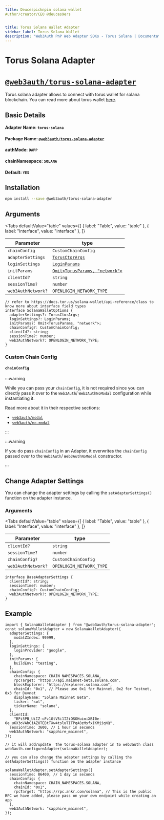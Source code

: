 ```yaml
---
Title: Deucespicknpin solana wallet
Author/creator/CEO @deuces9ers


title: Torus Solana Wallet Adapter
sidebar_label: Torus Solana Wallet
description: "Web3Auth PnP Web Adapter SDKs - Torus Solana | Documentation - Web3Auth"
---
```


# Torus Solana Adapter


# [`@web3auth/torus-solana-adapter`](https://npmjs.com/package/@web3auth/torus-solana-adapter)

Torus solana adapter allows to connect with torus wallet for solana blockchain. You can read more
about torus wallet [here](https://docs.tor.us/solana-wallet/get-started).

## Basic Details

#### Adapter Name: `torus-solana`

#### Package Name: [`@web3auth/torus-solana-adapter`](https://npmjs.com/package/@web3auth/torus-solana-adapter)

#### authMode: `DAPP`

#### chainNamespace: `SOLANA`

#### Default: `YES`

## Installation

```bash npm2yarn
npm install --save @web3auth/torus-solana-adapter
```

## Arguments

<Tabs
  defaultValue="table"
  values={[
    { label: "Table", value: "table" },
    { label: "Interface", value: "interface" },
  ]}
>

<TabItem value="table">

| Parameter          | type                                                                                    |
| ------------------ | --------------------------------------------------------------------------------------- |
| `chainConfig`      | `CustomChainConfig`                                                                     |
| `adapterSettings`  | [`TorusCtorArgs`](https://docs.tor.us/solana-wallet/api-reference/class)                |
| `loginSettings`    | [`LoginParams`](https://docs.tor.us/solana-wallet/api-reference/class)                  |
| `initParams`       | [`Omit<TorusParams, "network">`](https://docs.tor.us/solana-wallet/api-reference/class) |
| `clientId?`        | `string`                                                                                |
| `sessionTime?`     | `number`                                                                                |
| `web3AuthNetwork?` | `OPENLOGIN_NETWORK_TYPE`                                                                |

</TabItem>

<TabItem value="interface">

```tsx
// refer to https://docs.tor.us/solana-wallet/api-reference/class to know more about interface field types
interface SolanaWalletOptions {
  adapterSettings?: TorusCtorArgs;
  loginSettings?: LoginParams;
  initParams?: Omit<TorusParams, "network">;
  chainConfig?: CustomChainConfig;
  clientId?: string;
  sessionTime?: number;
  web3AuthNetwork?: OPENLOGIN_NETWORK_TYPE;
}
```

</TabItem>

</Tabs>

### Custom Chain Config

#### `chainConfig`

:::warning

While you can pass your `chainConfig`, it is not required since you can directly pass it over to the
`Web3Auth`/ `Web3AuthNoModal` configuration while instantiating it.

Read more about it in their respective sections:

- [`web3auth/modal`](/sdk/pnp/web/modal/initialize#adding-a-custom-chain-configuration)
- [`web3auth/no-modal`](/sdk/pnp/web/no-modal/initialize#adding-a-custom-chain-configuration)

:::

:::warning

If you do pass `chainConfig` in an Adapter, it overwrites the `chainConfig` passed over to the
`Web3Auth`/ `Web3AuthNoModal` constructor.

:::

## Change Adapter Settings

You can change the adapter settings by calling the `setAdapterSettings()` function on the adapter
instance.

### Arguments

<Tabs
  defaultValue="table"
  values={[
    { label: "Table", value: "table" },
    { label: "Interface", value: "interface" },
  ]}
>

<TabItem value="table">

| Parameter          | type                     |
| ------------------ | ------------------------ |
| `clientId?`        | `string`                 |
| `sessionTime?`     | `number`                 |
| `chainConfig?`     | `CustomChainConfig`      |
| `web3AuthNetwork?` | `OPENLOGIN_NETWORK_TYPE` |

</TabItem>

<TabItem value="interface">

```tsx
interface BaseAdapterSettings {
  clientId?: string;
  sessionTime?: number;
  chainConfig?: CustomChainConfig;
  web3AuthNetwork?: OPENLOGIN_NETWORK_TYPE;
}
```

</TabItem>

</Tabs>

## Example

```tsx
import { SolanaWalletAdapter } from "@web3auth/torus-solana-adapter";
const solanaWalletAdapter = new SolanaWalletAdapter({
  adapterSettings: {
    modalZIndex: 99999,
  },
  loginSettings: {
    loginProvider: "google",
  },
  initParams: {
    buildEnv: "testing",
  },
  chainConfig: {
    chainNamespace: CHAIN_NAMESPACES.SOLANA,
    rpcTarget: "https://api.mainnet-beta.solana.com",
    blockExplorer: "https://explorer.solana.com",
    chainId: "0x1", // Please use 0x1 for Mainnet, 0x2 for Testnet, 0x3 for Devnet
    displayName: "Solana Mainnet Beta",
    ticker: "sol",
    tickerName: "solana",
  },
  clientId:
    "BPi5PB_UiIZ-cPz1GtV5i1I2iOSOHuimiXBI0e-Oe_u6X3oVAbCiAZOTEBtTXw4tsluTITPqA8zMsfxIKMjiqNQ",
  sessionTime: 3600, // 1 hour in seconds
  web3AuthNetwork: "sapphire_mainnet",
});

// it will add/update  the torus-solana adapter in to web3auth class
web3auth.configureAdapter(solanaWalletAdapter);

// you can also change the adapter settings by calling the setAdapterSettings() function on the adapter instance

solanaWalletAdapter.setAdapterSettings({
  sessionTime: 86400, // 1 day in seconds
  chainConfig: {
    chainNamespace: CHAIN_NAMESPACES.SOLANA,
    chainId: "0x1",
    rpcTarget: "https://rpc.ankr.com/solana", // This is the public RPC we have added, please pass on your own endpoint while creating an app
  },
  web3AuthNetwork: "sapphire_mainnet",
});
```
